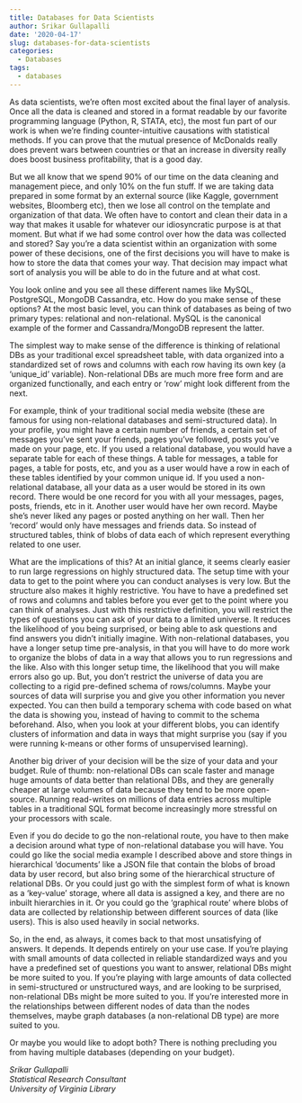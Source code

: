 ```yaml
---
title: Databases for Data Scientists
author: Srikar Gullapalli
date: '2020-04-17'
slug: databases-for-data-scientists
categories:
  - Databases
tags:
  - databases
---
```


As data scientists, we're often most excited about the final layer of analysis. Once all the data is cleaned and stored in a format readable by our favorite programming language (Python, R, STATA, etc), the most fun part of our work is when we're finding counter-intuitive causations with statistical methods. If you can prove that the mutual presence of McDonalds really does prevent wars between countries or that an increase in diversity really does boost business profitability, that is a good day.

But we all know that we spend 90% of our time on the data cleaning and management piece, and only 10% on the fun stuff. If we are taking data prepared in some format by an external source (like Kaggle, government websites, Bloomberg etc), then we lose all control on the template and organization of that data. We often have to contort and clean their data in a way that makes it usable for whatever our idiosyncratic purpose is at that moment. But what if we had some control over how the data was collected and stored? Say you're a data scientist within an organization with some power of these decisions, one of the first decisions you will have to make is how to store the data that comes your way. That decision may impact what sort of analysis you will be able to do in the future and at what cost.

You look online and you see all these different names like MySQL, PostgreSQL, MongoDB Cassandra, etc. How do you make sense of these options? At the most basic level, you can think of databases as being of two primary types: relational and non-relational. MySQL is the canonical example of the former and Cassandra/MongoDB represent the latter. 

The simplest way to make sense of the difference is thinking of relational DBs as your traditional excel spreadsheet table, with data organized into a standardized set of rows and columns with each row having its own key (a 'unique_id' variable). Non-relational DBs are much more free form and are organized functionally, and each entry or 'row' might look different from the next.

For example, think of your traditional social media website (these are famous for using non-relational databases and semi-structured data). In your profile, you might have a certain number of friends, a certain set of messages you've sent your friends, pages you've followed, posts you've made on your page, etc. If you used a relational database, you would have a separate table for each of these things. A table for messages, a table for pages, a table for posts, etc, and you as a user would have a row in each of these tables identified by your common unique id. If you used a non-relational database, all your data as a user would be stored in its own record. There would be one record for you with all your messages, pages, posts, friends, etc in it. Another user would have her own record. Maybe she's never liked any pages or posted anything on her wall. Then her 'record' would only have messages and friends data. So instead of structured tables, think of blobs of data each of which represent everything related to one user.

What are the implications of this? At an initial glance, it seems clearly easier to run large regressions on highly structured data. The setup time with your data to get to the point where you can conduct analyses is very low. But the structure also makes it highly restrictive. You have to have a predefined set of rows and columns and tables before you ever get to the point where you can think of analyses. Just with this restrictive definition, you will restrict the types of questions you can ask of your data to a limited universe. It reduces the likelihood of you being surprised, or being able to ask questions and find answers you didn't initially imagine. With non-relational databases, you have a longer setup time pre-analysis, in that you will have to do more work to organize the blobs of data in a way that allows you to run regressions and the like. Also with this longer setup time, the likelihood that you will make errors also go up. But, you don't restrict the universe of data you are collecting to a rigid pre-defined schema of rows/columns. Maybe your sources of data will surprise you and give you other information you never expected. You can then build a temporary schema with code based on what the data is showing you, instead of having to commit to the schema beforehand. Also, when you look at your different blobs, you can identify clusters of information and data in ways that might surprise you (say if you were running k-means or other forms of unsupervised learning).

Another big driver of your decision will be the size of your data and your budget. Rule of thumb: non-relational DBs can scale faster and manage huge amounts of data better than relational DBs, and they are generally cheaper at large volumes of data because they tend to be more open-source. Running read-writes on millions of data entries across multiple tables in a traditional SQL format become increasingly more stressful on your processors with scale.

Even if you do decide to go the non-relational route, you have to then make a decision around what type of non-relational database you will have. You could go like the social media example I described above and store things in hierarchical 'documents' like a JSON file that contain the blobs of broad data by user record, but also bring some of the hierarchical structure of relational DBs. Or you could just go with the simplest form of what is known as a 'key-value' storage, where all data is assigned a key, and there are no inbuilt hierarchies in it. Or you could go the 'graphical route' where blobs of data are collected by relationship between different sources of data (like users). This is also used heavily in social networks. 

So, in the end, as always, it comes back to that most unsatisfying of answers. It depends. It depends entirely on your use case. If you're playing with small amounts of data collected in reliable standardized ways and you have a predefined set of questions you want to answer, relational DBs might be more suited to you. If you're playing with large amounts of data collected in semi-structured or unstructured ways, and are looking to be surprised, non-relational DBs might be more suited to you. If you're interested more in the relationships between different nodes of data than the nodes themselves, maybe graph databases (a non-relational DB type) are more suited to you. 

Or maybe you would like to adopt both? There is nothing precluding you from having multiple databases (depending on your budget).

_Srikar Gullapalli_   
_Statistical Research Consultant_  
_University of Virginia Library_  
